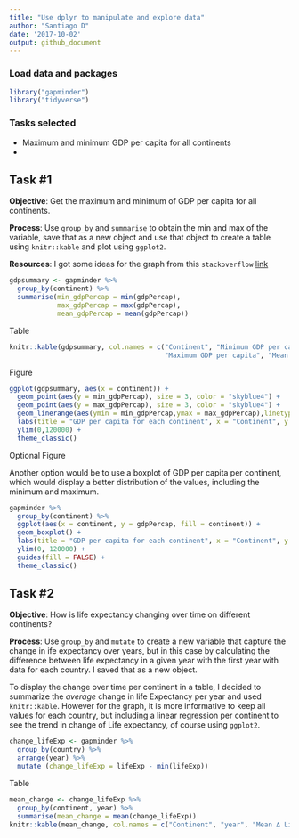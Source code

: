 ```yaml
---
title: "Use dplyr to manipulate and explore data"
author: "Santiago D"
date: '2017-10-02'
output: github_document
---
```


### Load data and packages
```r
library("gapminder")
library("tidyverse")
```


### Tasks selected
- Maximum and minimum GDP per capita for all continents
- 

## Task #1 

**Objective**: Get the maximum and minimum of GDP per capita for all continents.

**Process**: Use `group_by` and `summarise` to obtain the min and max of the variable, save that as a new object and use that object to create a table using `knitr::kable` and plot using `ggplot2`.

**Resources**: I got some ideas for the graph from this `stackoverflow` [link](https://stackoverflow.com/questions/27205629/plot-ranges-of-variable-in-data)


```r
gdpsummary <- gapminder %>% 
  group_by(continent) %>% 
  summarise(min_gdpPercap = min(gdpPercap),
            max_gdpPercap = max(gdpPercap),
            mean_gdpPercap = mean(gdpPercap))
```

Table

```r
knitr::kable(gdpsummary, col.names = c("Continent", "Minimum GDP per capita", 
                                       "Maximum GDP per capita", "Mean GDP per capita"))
```

Figure 

```r
ggplot(gdpsummary, aes(x = continent)) +
  geom_point(aes(y = min_gdpPercap), size = 3, color = "skyblue4") +
  geom_point(aes(y = max_gdpPercap), size = 3, color = "skyblue4") +
  geom_linerange(aes(ymin = min_gdpPercap,ymax = max_gdpPercap),linetype = 2,color = "blue") +
  labs(title = "GDP per capita for each continent", x = "Continent", y = "GDP per capita") +
  ylim(0,120000) +
  theme_classic()
```

Optional Figure

Another option would be to use a boxplot of GDP per capita per continent, which would display a better distribution of the values, including the minimum and maximum.

```r
gapminder %>% 
  group_by(continent) %>% 
  ggplot(aes(x = continent, y = gdpPercap, fill = continent)) +
  geom_boxplot() +
  labs(title = "GDP per capita for each continent", x = "Continent", y = "GDP per capita") +
  ylim(0, 120000) +
  guides(fill = FALSE) +
  theme_classic()
```


## Task #2

**Objective**: How is life expectancy changing over time on different continents?

**Process**: Use `group_by` and `mutate` to create a new variable that capture the change in ife expectancy over years, but in this case by calculating the difference between life expectancy in a given year with the first year with data for each country. I saved that as a new object.

To display the change over time per continent in a table, I decided to summarize the _average_ change in life Expectancy per year and used `knitr::kable`. However for the graph, it is more informative to keep all values for each country, but including a linear regression per continent to see the trend in change of Life expectancy, of course using `ggplot2`.

```r
change_lifeExp <- gapminder %>% 
  group_by(country) %>% 
  arrange(year) %>% 
  mutate (change_lifeExp = lifeExp - min(lifeExp))
```

Table

```r
mean_change <- change_lifeExp %>% 
  group_by(continent, year) %>% 
  summarise(mean_change = mean(change_lifeExp)) 
knitr::kable(mean_change, col.names = c("Continent", "year", "Mean ∆ Life expectancy"))
```

